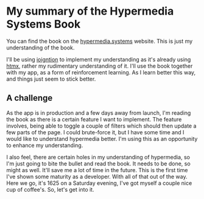 # My summary of the Hypermedia Systems Book

You can find the book on the [hypermedia.systems](https://hypermedia.systems/) website. This is just my understanding of the book.

I'll be using [ioigntion](https://ioignition.com/) to implement my understanding as it's already using [htmx](https://htmx.org/), rather my rudimentary understanding of it. I'll use the book together with my app, as a form of reinforcement learning. As I learn better this way, and things just seem to stick better.

## A challenge

As the app is in production and a few days away from launch, I'm reading the book as there is a certain feature I want to implement. The feature involves, being able to toggle a couple of filters which should then update a few parts of the page. I could brute-force it, but I have some time and I would like to understand hypermedia better. I'm using this as an opportunity to enhance my understanding.

I also feel, there are certain holes in my understanding of hypermedia, so I'm just going to bite the bullet and read the book. It needs to be done, so might as well. It'll save me a lot of time in the future. This is the first time I've shown some maturity as a developer. With all of that out of the way. Here we go, it's 1625 on a Saturday evening, I've got myself a couple nice cup of coffee's. So, let's get into it.
